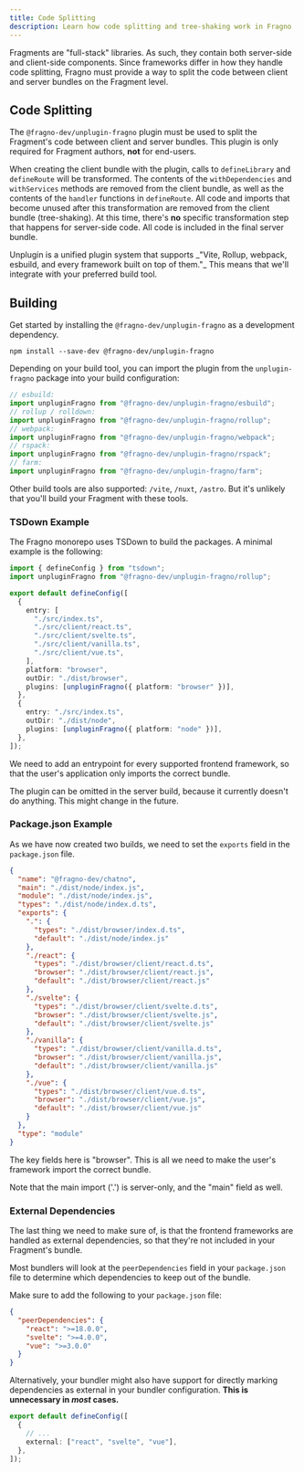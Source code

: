 ```yaml
---
title: Code Splitting
description: Learn how code splitting and tree-shaking work in Fragno
---
```


Fragments are "full-stack" libraries. As such, they contain both server-side and client-side
components. Since frameworks differ in how they handle code splitting, Fragno must provide a way to
split the code between client and server bundles on the Fragment level.

## Code Splitting

The `@fragno-dev/unplugin-fragno` plugin must be used to split the Fragment's code between client
and server bundles. This plugin is only required for Fragment authors, **not** for end-users.

When creating the client bundle with the plugin, calls to `defineLibrary` and `defineRoute` will be
transformed. The contents of the `withDependencies` and `withServices` methods are removed from the
client bundle, as well as the contents of the `handler` functions in `defineRoute`. All code and
imports that become unused after this transformation are removed from the client bundle
(tree-shaking). At this time, there's **no** specific transformation step that happens for
server-side code. All code is included in the final server bundle.

<Callout title="Unplugin" type="info">
  Unplugin is a unified plugin system that supports _"Vite, Rollup, webpack, esbuild, and every
  framework built on top of them."_ This means that we'll integrate with your preferred build tool.
</Callout>

## Building

Get started by installing the `@fragno-dev/unplugin-fragno` as a development dependency.

```npm
npm install --save-dev @fragno-dev/unplugin-fragno
```

Depending on your build tool, you can import the plugin from the `unplugin-fragno` package into your
build configuration:

```typescript
// esbuild:
import unpluginFragno from "@fragno-dev/unplugin-fragno/esbuild";
// rollup / rolldown:
import unpluginFragno from "@fragno-dev/unplugin-fragno/rollup";
// webpack:
import unpluginFragno from "@fragno-dev/unplugin-fragno/webpack";
// rspack:
import unpluginFragno from "@fragno-dev/unplugin-fragno/rspack";
// farm:
import unpluginFragno from "@fragno-dev/unplugin-fragno/farm";
```

Other build tools are also supported: `/vite`, `/nuxt`, `/astro`. But it's unlikely that you'll
build your Fragment with these tools.

### TSDown Example

The Fragno monorepo uses TSDown to build the packages. A minimal example is the following:

```typescript title="tsdown.config.ts"
import { defineConfig } from "tsdown";
import unpluginFragno from "@fragno-dev/unplugin-fragno/rollup";

export default defineConfig([
  {
    entry: [
      "./src/index.ts",
      "./src/client/react.ts",
      "./src/client/svelte.ts",
      "./src/client/vanilla.ts",
      "./src/client/vue.ts",
    ],
    platform: "browser",
    outDir: "./dist/browser",
    plugins: [unpluginFragno({ platform: "browser" })],
  },
  {
    entry: "./src/index.ts",
    outDir: "./dist/node",
    plugins: [unpluginFragno({ platform: "node" })],
  },
]);
```

We need to add an entrypoint for every supported frontend framework, so that the user's application
only imports the correct bundle.

<Callout title="Plugin in the server build" type="info">
  The plugin can be omitted in the server build, because it currently doesn't do anything. This
  might change in the future.
</Callout>

### Package.json Example

As we have now created two builds, we need to set the `exports` field in the `package.json` file.

```json title="package.json"
{
  "name": "@fragno-dev/chatno",
  "main": "./dist/node/index.js",
  "module": "./dist/node/index.js",
  "types": "./dist/node/index.d.ts",
  "exports": {
    ".": {
      "types": "./dist/browser/index.d.ts",
      "default": "./dist/node/index.js"
    },
    "./react": {
      "types": "./dist/browser/client/react.d.ts",
      "browser": "./dist/browser/client/react.js",
      "default": "./dist/browser/client/react.js"
    },
    "./svelte": {
      "types": "./dist/browser/client/svelte.d.ts",
      "browser": "./dist/browser/client/svelte.js",
      "default": "./dist/browser/client/svelte.js"
    },
    "./vanilla": {
      "types": "./dist/browser/client/vanilla.d.ts",
      "browser": "./dist/browser/client/vanilla.js",
      "default": "./dist/browser/client/vanilla.js"
    },
    "./vue": {
      "types": "./dist/browser/client/vue.d.ts",
      "browser": "./dist/browser/client/vue.js",
      "default": "./dist/browser/client/vue.js"
    }
  },
  "type": "module"
}
```

The key fields here is "browser". This is all we need to make the user's framework import the
correct bundle.

<Callout title="The '.' import is server-only." type="warning">
  Note that the main import ('.') is server-only, and the "main" field as well.
</Callout>

### External Dependencies

The last thing we need to make sure of, is that the frontend frameworks are handled as external
dependencies, so that they're not included in your Fragment's bundle.

Most bundlers will look at the `peerDependencies` field in your `package.json` file to determine
which dependencies to keep out of the bundle.

Make sure to add the following to your `package.json` file:

```json title="package.json"
{
  "peerDependencies": {
    "react": ">=18.0.0",
    "svelte": ">=4.0.0",
    "vue": ">=3.0.0"
  }
}
```

Alternatively, your bundler might also have support for directly marking dependencies as external in
your bundler configuration. **This is unnecessary in _most_ cases.**

```typescript title="tsdown.config.ts"
export default defineConfig([
  {
    // ...
    external: ["react", "svelte", "vue"],
  },
]);
```
